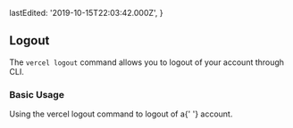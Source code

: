 
  lastEdited: '2019-10-15T22:03:42.000Z',
}

## Logout

The `vercel logout` command allows you to logout of your <OrgName /> account through <ProductShortName /> CLI.

### Basic Usage

<Snippet width="100%" dark text="vercel logout" />
<Caption>
  Using the <InlineCode>vercel logout</InlineCode> command to logout of a{' '}
  <OrgName /> account.
</Caption>
